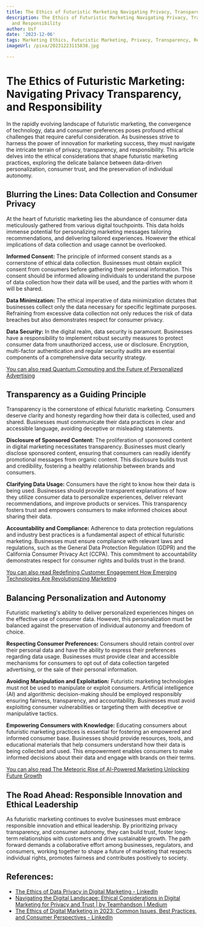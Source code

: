 ```yaml
---
title: The Ethics of Futuristic Marketing Navigating Privacy, Transparency, and Responsibility
description: The Ethics of Futuristic Marketing Navigating Privacy, Transparency,
  and Responsibility
author: Usf
date: '2023-12-06'
tags: Marketing Ethics, Futuristic Marketing, Privacy, Transparency, Responsibility
imageUrl: /pixa/20231223115838.jpg

---
```

# The Ethics of Futuristic Marketing: Navigating Privacy Transparency, and Responsibility

In the rapidly evolving landscape of futuristic marketing, the convergence of technology, data and  consumer preferences poses  profound ethical challenges that require careful consideration. As businesses  strive to harness the power of innovation for marketing success, they must navigate  the intricate terrain of privacy, transparency, and responsibility. This article delves into the ethical considerations that shape futuristic marketing practices, exploring the delicate balance between data-driven personalization, consumer trust, and the preservation of individual  autonomy.

## Blurring the Lines: Data Collection and Consumer  Privacy

At the heart of futuristic marketing lies the abundance of consumer data meticulously  gathered from various digital touchpoints.  This data holds  immense potential for personalizing  marketing messages tailoring recommendations,  and delivering tailored experiences. However the ethical implications of data  collection and usage cannot be overlooked.

**Informed Consent:**  The principle of informed consent stands as a  cornerstone  of ethical data collection.  Businesses must obtain explicit consent from consumers before  gathering their personal information. This consent should be informed allowing individuals to understand the purpose of  data collection how their data will be used,  and the parties with  whom it will be  shared.

**Data Minimization:** The ethical imperative of data minimization dictates that businesses collect  only the data necessary for  specific  legitimate purposes. Refraining from excessive data collection not only reduces the risk of data breaches but also demonstrates respect for consumer privacy.

**Data Security:** In the digital realm, data security  is  paramount.  Businesses have a responsibility to implement  robust security measures to protect consumer data from unauthorized access, use or disclosure. Encryption, multi-factor authentication and regular security audits are essential components  of a comprehensive data security strategy.

[You can also read  Quantum Computing and the Future of Personalized  Advertising](Quantum%20Computing%20and%20the%20Future%20of%20Personalized%20Advertising)


## Transparency as a Guiding Principle

Transparency is the cornerstone of ethical futuristic marketing. Consumers deserve clarity and honesty regarding how their data is collected, used and shared. Businesses  must communicate their data practices in clear and accessible language, avoiding deceptive or misleading statements.

**Disclosure of  Sponsored  Content:** The proliferation of sponsored content in digital  marketing necessitates  transparency. Businesses must clearly disclose sponsored content,  ensuring that  consumers can readily identify promotional messages  from organic content. This disclosure builds trust and credibility, fostering a healthy relationship between brands and consumers.

**Clarifying Data Usage:** Consumers have the right to know how their data is being  used. Businesses should provide transparent explanations of how they  utilize consumer data to personalize experiences, deliver relevant recommendations, and improve products or services. This transparency  fosters trust  and empowers  consumers to make informed choices about sharing their data.

**Accountability and  Compliance:**  Adherence to data protection regulations  and industry best practices is a fundamental aspect of ethical futuristic marketing. Businesses must ensure compliance with relevant laws and regulations, such as the General Data Protection Regulation (GDPR) and the  California Consumer Privacy  Act (CCPA). This commitment to accountability demonstrates  respect for consumer rights and builds trust in the brand.

[You can also  read  Redefining Customer Engagement How Emerging Technologies Are Revolutionizing Marketing](Redefining%20Customer%20Engagement%20How%20Emerging%20Technologies%20Are%20Revolutionizing%20Marketing)


## Balancing Personalization and Autonomy

Futuristic marketing's ability to  deliver personalized experiences  hinges on the  effective use of consumer data. However, this personalization must be balanced against the preservation of individual autonomy  and freedom of choice.

**Respecting Consumer Preferences:** Consumers should retain  control over their personal data and have the ability to express their preferences regarding data usage. Businesses must provide clear  and accessible mechanisms for consumers to opt out of data collection targeted advertising, or the sale of their personal information.

**Avoiding Manipulation and Exploitation:** Futuristic marketing technologies must not be used to manipulate or exploit consumers. Artificial intelligence (AI) and algorithmic decision-making should be employed responsibly  ensuring fairness,  transparency, and accountability. Businesses must avoid exploiting consumer  vulnerabilities or targeting them with deceptive or manipulative tactics.

**Empowering Consumers with Knowledge:**  Educating consumers about futuristic marketing practices is essential for fostering an empowered and  informed  consumer  base. Businesses should  provide resources, tools, and educational materials that  help consumers understand how their data is being collected and used. This empowerment enables consumers  to make informed decisions about their data and  engage  with  brands on their terms.

[You can also read The Meteoric Rise of AI-Powered Marketing Unlocking Future Growth](The%20Meteoric%20Rise%20of%20AI-Powered%20Marketing%20Unlocking%20Future%20Growth)


## The Road Ahead: Responsible Innovation and Ethical  Leadership

As futuristic  marketing continues to evolve businesses must embrace responsible innovation and ethical leadership. By  prioritizing privacy transparency, and consumer autonomy, they can build trust, foster long-term relationships with customers and drive sustainable growth. The path forward demands a collaborative effort among businesses, regulators, and consumers, working together to shape a future of marketing that respects  individual rights, promotes fairness and contributes positively to society.

## References:
- [The Ethics of Data Privacy in Digital Marketing - LinkedIn](https://www.linkedin.com/pulse/ethics-data-privacy-digital-marketing-mandar-ambekar)
- [Navigating the Digital Landscape: Ethical Considerations in Digital Marketing for Privacy and Trust | by Teamhandson | Medium](https://medium.com/@teamhandson8/navigating-the-digital-landscape-ethical-considerations-in-digital-marketing-for-privacy-and-trust-ab978b1ffd66)
- [The Ethics of Digital Marketing in 2023: Common Issues, Best Practices, and Consumer Perspectives - LinkedIn](https://www.linkedin.com/pulse/ethics-digital-marketing-2023-common-issues)
